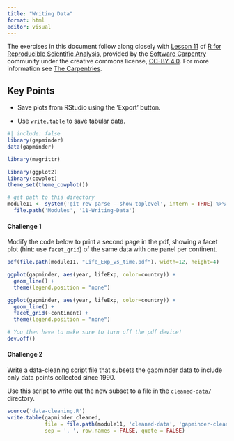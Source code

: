 ```yaml
---
title: "Writing Data"
format: html
editor: visual
---
```


The exercises in this document follow along closely with [Lesson 11](https://swcarpentry.github.io/r-novice-gapminder/11-writing-data.html) of [R for Reproducible Scientific Analysis](https://swcarpentry.github.io/r-novice-gapminder/), provided by the [Software Carpentry](https://software-carpentry.org/) community under the creative commons license, [CC-BY 4.0](https://creativecommons.org/licenses/by/4.0/). For more information see [The Carpentries](https://carpentries.org/).

<!-- check that this works on Windows (may need to use Sys.info()['sysname']) -->

::: callout-tip
## Key Points

-   Save plots from RStudio using the 'Export' button.

-   Use `write.table` to save tabular data.
:::

```r
#| include: false
library(gapminder)
data(gapminder)

library(magrittr)

library(ggplot2)
library(cowplot)
theme_set(theme_cowplot())

# get path to this directory
module11 <- system('git rev-parse --show-toplevel', intern = TRUE) %>%
  file.path('Modules', '11-Writing-Data')
```

#### Challenge 1

Modify the code below to print a second page in the pdf, showing a facet plot (hint: use `facet_grid`) of the same data with one panel per continent.

<!-- Challenge 1 answer begin -->

```r
pdf(file.path(module11, "Life_Exp_vs_time.pdf"), width=12, height=4)

ggplot(gapminder, aes(year, lifeExp, color=country)) +
  geom_line() +
  theme(legend.position = "none")

ggplot(gapminder, aes(year, lifeExp, color=country)) +
  geom_line() +
  facet_grid(~continent) + 
  theme(legend.position = "none")

# You then have to make sure to turn off the pdf device!
dev.off()
```

<!-- Challenge 1 answer end -->

#### Challenge 2

Write a data-cleaning script file that subsets the gapminder data to include only data points collected since 1990.

Use this script to write out the new subset to a file in the `cleaned-data/` directory.

<!-- Challenge 2 answer begin -->

```r
source('data-cleaning.R')
write.table(gapminder_cleaned,
            file = file.path(module11, 'cleaned-data', 'gapminder-cleaned.csv'),
            sep = ', ', row.names = FALSE, quote = FALSE)
```

<!-- Challenge 2 answer end -->
